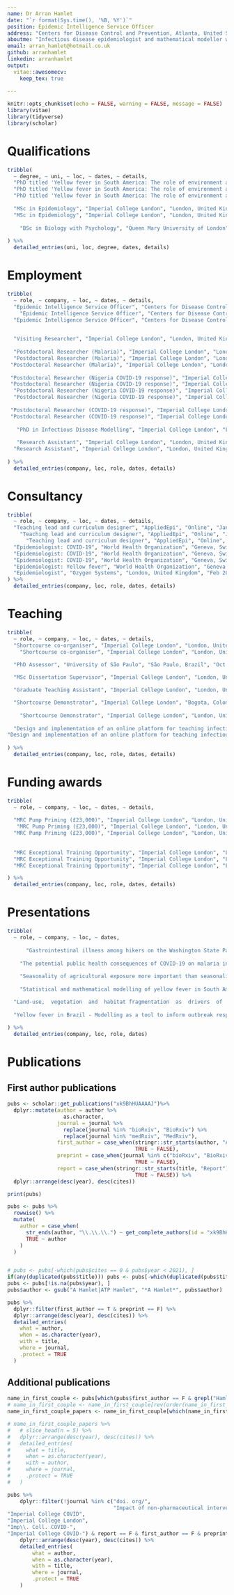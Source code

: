 ```yaml
---
name: Dr Arran Hamlet
date: "`r format(Sys.time(), '%B, %Y')`"
position: Epidemic Intelligence Service Officer
address: "Centers for Disease Control and Prevention, Atlanta, United States of America"
aboutme: "Infectious disease epidemiologist and mathematical modeller with extensive experience in data analysis and statistical/mechanistic modelling to inform outbreak response and public health policy. Strong interest in work within LMIC settings and the programming of interactive tools for data analysis and decision making."
email: arran_hamlet@hotmail.co.uk
github: arranhamlet
linkedin: arranhamlet
output: 
  vitae::awesomecv:
    keep_tex: true
    
---
```


```r
knitr::opts_chunk$set(echo = FALSE, warning = FALSE, message = FALSE)
library(vitae)
library(tidyverse)
library(scholar)
```

# Qualifications

```r
tribble(
  ~ degree, ~ uni, ~ loc, ~ dates, ~ details,
  "PhD titled 'Yellow fever in South America: The role of environment and host on transmission dynamics'", "Imperial College London", "London, United Kingdom", "Jan 2017-Jan 2020", "Project focused on understanding the epidemiology of yellow fever across South America, with a focus on Brazil, examining the roles of climate, environment and host, using a variety of statistical and mechanistic modelling techniques.",
  "PhD titled 'Yellow fever in South America: The role of environment and host on transmission dynamics'", "Imperial College London", "London, United Kingdom", "Jan 2017-Jan 2020", "Awarded 3 Medical Research Council (MRC) Exceptional Training Opportunity awards (total £4,589) and a MRC pump priming award (£23,000) to present results as well as teach, design and run workshops in Brazil and Colombia for Ministries of Health and Universities.",
  "PhD titled 'Yellow fever in South America: The role of environment and host on transmission dynamics'", "Imperial College London", "London, United Kingdom", "Jan 2017-Jan 2020", "Supervised by Dr Tini Garske and Professor Neil Ferguson, fully funded by the UK Medical Research Council.",
  
  "MSc in Epidemiology", "Imperial College London", "London, United Kingdom", "Oct 2014-Oct 2015", "Studied a broad collection of topics before specialising in infectious disease epidemiology.",
  "MSc in Epidemiology", "Imperial College London", "London, United Kingdom", "Oct 2014-Oct 2015", "Awarded a distinction for my dissertation project titled 'The Seasonality of Yellow Fever in Africa.'",
  
    "BSc in Biology with Psychology", "Queen Mary University of London", "London, United Kingdom", "Sep 2011-May 2014", "Graduated with Upper Second-class Honours (2.1)."
  
) %>% 
  detailed_entries(uni, loc, degree, dates, details)
```


# Employment
```r
tribble(
  ~ role, ~ company, ~ loc, ~ dates, ~ details,
  "Epidemic Intelligence Service Officer", "Centers for Disease Control and Prevention", "Seattle, United States of America", "July 2022-", "Epidemic Intelligence Service Officer for the state of Washington.",
    "Epidemic Intelligence Service Officer", "Centers for Disease Control and Prevention", "Seattle, United States of America", "July 2022-", "Primarily working on disease outbreak response, surveillance and policy.",
  "Epidemic Intelligence Service Officer", "Centers for Disease Control and Prevention", "Seattle, United States of America", "July 2022-", "Projects include: Estimating the burden of long COVID in Washington state, Evaluating Tuberculosis and Rabies surveillance systems, Tuberculosis in the correctional system in Washington state, and communicable disease outbreak investigations.",

  
  "Visiting Researcher", "Imperial College London", "London, United Kingdom", "Jun 2022-", "Visiting researcher for mathematical and statistical modelling of malaria.",
  
  "Postdoctoral Researcher (Malaria)", "Imperial College London", "London, United Kingdom", "Jan 2020-Jun 2022", "Involved in a variety of projects assessing the public health impact of various control measures on the burden of malaria across Africa using mechanistic transmission models. ",
  "Postdoctoral Researcher (Malaria)", "Imperial College London", "London, United Kingdom", "Jan 2020-Jun 2022", "Assessed the impact of disruption caused by the SARS-CoV-2 pandemic on malaria control across Africa. Results published Nature Medicine as joint first author.",
 "Postdoctoral Researcher (Malaria)", "Imperial College London", "London, United Kingdom", "Jan 2020-Jun 2022", "Lead researcher on a piece of work assessing the potential impact of Anopheles stephensi establishment on malaria transmission in Ethiopia.",
 
 "Postdoctoral Researcher (Nigeria COVID-19 response)", "Imperial College London", "London, United Kingdom", "Apr 2020-Dec 2020", "Lead researcher for Imperial College London's data analytics and modelling support for Nigeria.",
 "Postdoctoral Researcher (Nigeria COVID-19 response)", "Imperial College London", "London, United Kingdom", "Apr 2020-Dec 2020", "Conducted analysis to answer specific questions in order to provide evidence for decisions to be made by the Nigerian Presidential Task Force.",
  "Postdoctoral Researcher (Nigeria COVID-19 response)", "Imperial College London", "London, United Kingdom", "Apr 2020-Dec 2020", "Produced a multitidue of reports as well as regular state-specicic analysis that fed into NCDC, US CDC and UK Department for International Development decision making.",
  "Postdoctoral Researcher (Nigeria COVID-19 response)", "Imperial College London", "London, United Kingdom", "Apr 2020-Dec 2020", "A number of position papers can be found at https://statehouse.gov.ng/covid19/2020/09/18/evidence-based-guidance-on-measures-to-curb-the-spread-of-covid-19/.",
 
 "Postdoctoral Researcher (COVID-19 response)", "Imperial College London", "London, United Kingdom", "Feb 2020-Dec 2020", "Provided technical support and input for numerous reports and projects, with a focus on work in Low-to-Middle-Income Countries (LMIC) and on quantifying the underascertainment of mortality.",
 "Postdoctoral Researcher (COVID-19 response)", "Imperial College London", "London, United Kingdom", "Feb 2020-Dec 2020", "Seconded through the Global Outbreak Alert and Response Network to provide technical support for the WHO in Geneva Feb - Apr 2020.",
  
   "PhD in Infectious Disease Modelling", "Imperial College London", "London, United Kingdom", "Jan 2017 - Jan 2020", "PhD thesis titled 'Yellow fever in South America: The role of environment and host on transmission dynamics'.",
 
   "Research Assistant", "Imperial College London", "London, United Kingdom", "Oct 2015 - Dec 2016", "Outbreak analysis and response for the 2015-2016 outbreak in Angola and the Democratic Republic of the Congo working with the World Health Organization (WHO).",
  "Research Assistant", "Imperial College London", "London, United Kingdom", "Oct 2015 - Dec 2016", "Responsible for estimating population-level vaccination coverage across Africa and the development of an open-source tool to explore this information. Currently utilised by researchers and the WHO."
  
) %>% 
  detailed_entries(company, loc, role, dates, details)
```

# Consultancy
```r
tribble(
  ~ role, ~ company, ~ loc, ~ dates, ~ details,
  "Teaching lead and curriculum designer", "AppliedEpi", "Online", "Jan 2022 - ", "Responsible for creating learning materials for self directed and taught courses designed to teach Epidemiologists how to code in R",
    "Teaching lead and curriculum designer", "AppliedEpi", "Online", "Jan 2022 - ", "Lead and assisted on taught courses teaching applied epidemiology to various health depratments (Wales, Kazakhstan, Cambodia, Canada).",
      "Teaching lead and curriculum designer", "AppliedEpi", "Online", "Jan 2022 - ", "Designed and created the Advanced Statistics in R course.",
  "Epidemiologist: COVID-19", "World Health Organization", "Geneva, Switzerland", "Feb 2020 - Apr 2020", "Provided technical support for the WHO in the Health Emergency Information and Risk Assessment (HIM) pillar through GOARN deployment",
  "Epidemiologist: COVID-19", "World Health Organization", "Geneva, Switzerland", "Feb 2020 - Apr 2020", "Work involved exploring and quantifying mortality, transmission and country specific impacts through data analysis and visualisation in real time as the COVID-19 pandemic unfolded. Aspects of data visualisation acknowledged in https://worldhealthorg.shinyapps.io/covid/.",
  "Epidemiologist: COVID-19", "World Health Organization", "Geneva, Switzerland", "Feb 2020 - Apr 2020", "Continued to provide adhoc support till Dec 2020.",
  "Epidemiologist: Yellow fever", "World Health Organization", "Geneva, Switzerland", "Jul 2016 - Sep 2016", "Commissioned to produce a report evaluating the risk of outbreaks of yellow fever across Africa as a result of ongoing transmission in Angola and the Democratic Republic of the Congo and the potential for introduction into Asia.",
  "Epidemiologist", "Ozygen Systems", "London, United Kingdom", "Feb 2016 - Mar 2016", "Hired to produce a report on numerous pathogens involved in nosocomial infection and to evaluate the applicability of ozone decontamination technology in UK healthcare settings to limit their spread."
) %>% 
  detailed_entries(company, loc, role, dates, details)
```

# Teaching
```r
tribble(
  ~ role, ~ company, ~ loc, ~ dates, ~ details,
  "Shortcourse co-organiser", "Imperial College London", "London, United Kingdom", "Jan 2021 - Sep 2021", "Co-organiser on the departments 'Mathematical modelling for the control of infectious diseases' short course, run since 1990 and designed to teach pubic health professionals about infectious disease modelling.",
    "Shortcourse co-organiser", "Imperial College London", "London, United Kingdom", "Jan 2021 - Sep 2021", "Responsible for helping redesign, and restructure, the course in order to deliver it fully online in light of the ongoing COVID-19 pandemic.",

  "PhD Assessor", "University of São Paulo", "São Paulo, Brazil", "Oct 2020-", "Examining progress and assisting with the research of a PhD student's project titled 'Spatio-temporal dynamics of yellow fever in Brazil'.",
  
  "MSc Dissertation Supervisor", "Imperial College London", "London, United Kingdom", "May 2020 - Oct 2020", "Designed and supervised MSc Epidemiology projects looking at the effect of forest fragmentation on yellow fever in Southern Brazil, and exploring the differences in transmission dynamics between yellow fever, dengue and zika.",

  "Graduate Teaching Assistant", "Imperial College London", "London, United Kingdom", "Jan 2017 - Jun 2022", "Teaching assistant and demonstrator for numerous modules on infectious disease modelling, statistical analysis and epidemiology.",

  "Shortcourse Demonstrator", "Imperial College London", "Bogota, Colombia", "Jun 2019", "Demonstrator and lecturer on a course coordinated between Imperial College London, Instituto Nacional De Salud and Pontificia Universidad Javeriana Bogota which aimed to give an introduction to infectious disease modelling.",
  
    "Shortcourse Demonstrator", "Imperial College London", "London, United Kingdom", "Sep 2017/Sep 2018/Sep 2019", "Demonstrator on numerous practical exercises and lectures on data analysis and infectious disease modelling on the aformentioned departments 'Mathematical modelling for the control of infectious diseases' short course.",
  
  "Design and implementation of an online platform for teaching infectious disease modelling", "Imperial College London", "London, United Kingdom", "Jan 2019 - Sept 2019", "Responsible for liasing between programming team and course organisers to design and translate existing practicals from Berkely Madonna to an online web interface running the Odin language.",
"Design and implementation of an online platform for teaching infectious disease modelling", "Imperial College London", "London, United Kingdom", "Jan 2019 - Sept 2019", "Highly successful implementation with the platform now being used for both future shortcourses and the MSc Epidemiology at Imperial College London."
  
) %>% 
  detailed_entries(company, loc, role, dates, details)
```

# Funding awards
```r
tribble(
  ~ role, ~ company, ~ loc, ~ dates, ~ details,
  
  "MRC Pump Priming (£23,000)", "Imperial College London", "London, United Kingdom", "Nov 2019", "Jointly awarded £23,000 with co-PI Natsuko Imai to run a week long training workshop in Rio de Janeiro focusing on the use of mathematical models in outbreak response and policy in July 2020.",
   "MRC Pump Priming (£23,000)", "Imperial College London", "London, United Kingdom", "Nov 2019", "Course was to be run collaboratively with the Brazilian Ministry of Health and Fundação Oswaldo Cruz (Fiocruz).",
  "MRC Pump Priming (£23,000)", "Imperial College London", "London, United Kingdom", "Nov 2019", "Postponed due to the COVID-19 pandemic and rescheduled for August 2022.",
  
  
  "MRC Exceptional Training Opportunity", "Imperial College London", "London, United Kingdom", "Oct 2017/Aug 2018/Jun 2019", "Oct 2017: Awarded £650 to travel to the WHO in Geneva, Switzerland to present my work on yellow fever and discuss with the yellow fever team how my PhD can provide support for their activities.",
  "MRC Exceptional Training Opportunity", "Imperial College London", "London, United Kingdom", "Oct 2017/Aug 2018/Jun 2019", "Aug 2018: Awarded £2220 to travel to Rio de Janiro and Brasilia, Brazil, and present my results on modelling yellow fever in South America at a meeting co-hosted by the Brazilian Ministry of Health and the Pan American Health Organization, as well as to set up a research collaboration with Fiocruz.",
  "MRC Exceptional Training Opportunity", "Imperial College London", "London, United Kingdom", "Oct 2017/Aug 2018/Jun 2019", "Jun 2019: Awarded £1719 to travel to Bogota, Colombia to lecture and demonstrate on a course coordinated between Imperial College London, Instituto Nacional De Salud and Pontificia Universidad Javeriana Bogota which aimed to give an introduction to infectious disease modelling."

) %>% 
  detailed_entries(company, loc, role, dates, details)
```

# Presentations
```r
tribble(
  ~ role, ~ company, ~ loc, ~ dates,
  
      "Gastrointestinal illness among hikers on the Washington State Pacific Crest Trail, August–October 2022.", "EIS Conference 2023 and CSTE 2023", "Atlanta, United States of America", "Apr 2023",
  
    "The potential public health consequences of COVID-19 on malaria in Africa", "London Malaria Network", "London, United Kingdom", "Oct 2020",
  
    "Seasonality of agricultural exposure more important than seasonality of climate for predicting yellow fever transmission in Brazil", "American Society of Tropical Medicine and Hygiene", "National Harbor, United States of America", "Nov 2019",
  
    "Statistical and mathematical modelling of yellow fever in South America", "Outbreak Analysis and Modelling for Public Health", "Bogota, Colombia", "Jun 2019",

  "Land-use,  vegetation  and  habitat fragmentation  as  drivers  of  yellow  fever  transmission  in  South America", "International Conference on One Medicine One Science", "Chiang Mai, Thailand", "Feb 2019",
  
  "Yellow fever in Brazil - Modelling as a tool to inform outbreak response and public health policy", "Yellow fever forecasting: Embedding   modelling in lessons learnt exercises", "Brasilia, Brazil", "Nov 2018"
  
) %>% 
  detailed_entries(company, loc, role, dates)
```

# Publications
## First author publications
```r
pubs <- scholar::get_publications("xk9BhHUAAAAJ")%>%
  dplyr::mutate(author = author %>%
                  as.character,
                journal = journal %>%
                  replace(journal %in% "bioRxiv", "BioRxiv") %>%
                  replace(journal %in% "medRxiv", "MedRxiv"),
                first_author = case_when(stringr::str_starts(author, "A Hamlet|ATP Hamlet") ~ TRUE,
                                         TRUE ~ FALSE),
                preprint = case_when(journal %in% c("bioRxiv", "BioRxiv", "MedRxiv", "medRxiv", "") ~ TRUE,
                                         TRUE ~ FALSE),
                report = case_when(stringr::str_starts(title, "Report") ~ TRUE,
                                         TRUE ~ FALSE)) %>%
  dplyr::arrange(desc(year), desc(cites))

print(pubs)

pubs <- pubs %>%
  rowwise() %>%
  mutate(
    author = case_when(
      str_ends(author, "\\.\\.\\.") ~ get_complete_authors(id = "xk9BhHUAAAAJ", pubid = pubid),
      TRUE ~ author
    )
  )


# pubs <- pubs[-which(pubs$cites == 0 & pubs$year < 2021), ]
if(any(duplicated(pubs$title))) pubs <- pubs[-which(duplicated(pubs$title)), ]
pubs <- pubs[!is.na(pubs$year), ]
pubs$author <- gsub("A Hamlet|ATP Hamlet", "*A Hamlet*", pubs$author)


```

```r
pubs %>%
  dplyr::filter(first_author == T & preprint == F) %>%
  dplyr::arrange(desc(year), desc(cites)) %>%
  detailed_entries(
    what = author,
    when = as.character(year),
    with = title,
    where = journal,
    .protect = TRUE
  )
```
## Additional publications
```r
name_in_first_couple <- pubs[which(pubs$first_author == F & grepl("Hamlet", pubs$author)), ]
# name_in_first_couple <- name_in_first_couple[rev(order(name_in_first_couple$cites)), ]
name_in_first_couple_papers <- name_in_first_couple[which(name_in_first_couple$report == F & name_in_first_couple$preprint == F), ]

# name_in_first_couple_papers %>%
#   # slice_head(n = 5) %>%
#   dplyr::arrange(desc(year), desc(cites)) %>%
#   detailed_entries(
#     what = title,
#     when = as.character(year),
#     with = author,
#     where = journal,
#     .protect = TRUE
#   )

pubs %>%
    dplyr::filter(!journal %in% c("doi. org/",
                                  "Impact of non-pharmaceutical interventions (NPIs) to reduce COVID",
"Imperial College COVID", 
"Imperial College London",
"Imp\\. Coll. COVID-",
"Imperial College COVID-") & report == F & first_author == F & preprint == F & journal != "Imperial College London") %>%
    dplyr::arrange(desc(year), desc(cites)) %>%
    detailed_entries(
        what = author,
        when = as.character(year),
        with = title,
        where = journal,
        .protect = TRUE
    )
```
<!-- ## Selected reports -->
<!-- ```{r publications_reports} -->
<!-- pubs[which(pubs$report == T), ]$journal <- "MRC Centre for Global Infectious Disease Analysis" -->

<!-- pubs %>% -->
<!--   dplyr::filter(report == T) %>% -->
<!--       slice_head(n = 5) %>% -->
<!--   dplyr::arrange(desc(year), desc(cites)) %>% -->
<!--   detailed_entries( -->
<!--     what = title, -->
<!--     when = as.character(year), -->
<!--     with = author, -->
<!--     where = journal, -->
<!--     .protect = TRUE -->
<!--   ) -->
<!-- ``` -->



